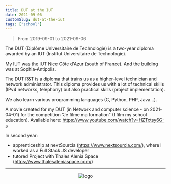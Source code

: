 ```yaml
---
title: DUT at the IUT
date: 2021-09-06
customSlug: dut-at-the-iut
tags: ["school"]
---
```


> From 2019-09-01 to 2021-09-06

The DUT (Diplôme Universitaire de Technologie) is a two-year diploma awarded by an IUT (Institut Universitaire de Technologie).

My IUT was the IUT Nice Côte d'Azur (south of France). And the building was at Sophia-Antipolis.

The DUT R&T is a diploma that trains us as a higher-level technician and network administrator.
This diploma provides us with a lot of technical skills (IPv4 networks, telephony) but also practical skills (project implementation).

We also learn various programming languages (C, Python, PHP, Java...).

A movie created for my DUT (in Network and computer science - on 2021-04-01) for the competition "Je filme ma formation" (I film my school education).
Available here: https://www.youtube.com/watch?v=HZTxtsy6G-s

In second year:

- apprenticeship at nextSourcia (https://www.nextsourcia.com/), where I worked as a Full Stack JS developer
- tutored Project with Thales Alenia Space (https://www.thalesaleniaspace.com/)


---


<div style="text-align: center">
    <Image src={logo} alt="logo" height={200}/>
</div>

